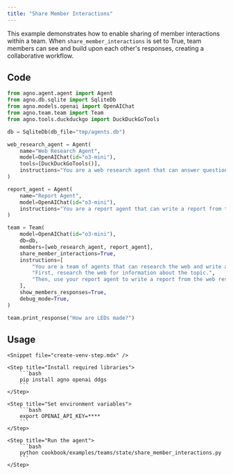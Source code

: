 ```yaml
---
title: "Share Member Interactions"
---
```


This example demonstrates how to enable sharing of member interactions within a team. When `share_member_interactions` is set to True, team members can see and build upon each other's responses, creating a collaborative workflow.

## Code

```python cookbook/examples/teams/state/share_member_interactions.py
from agno.agent.agent import Agent
from agno.db.sqlite import SqliteDb
from agno.models.openai import OpenAIChat
from agno.team.team import Team
from agno.tools.duckduckgo import DuckDuckGoTools

db = SqliteDb(db_file="tmp/agents.db")

web_research_agent = Agent(
    name="Web Research Agent",
    model=OpenAIChat(id="o3-mini"),
    tools=[DuckDuckGoTools()],
    instructions="You are a web research agent that can answer questions from the web.",
)

report_agent = Agent(
    name="Report Agent",
    model=OpenAIChat(id="o3-mini"),
    instructions="You are a report agent that can write a report from the web research.",
)

team = Team(
    model=OpenAIChat(id="o3-mini"),
    db=db,
    members=[web_research_agent, report_agent],
    share_member_interactions=True,
    instructions=[
        "You are a team of agents that can research the web and write a report.",
        "First, research the web for information about the topic.",
        "Then, use your report agent to write a report from the web research.",
    ],
    show_members_responses=True,
    debug_mode=True,
)

team.print_response("How are LEDs made?")
```

## Usage

<Steps>

    <Snippet file="create-venv-step.mdx" />

    <Step title="Install required libraries">
        ```bash
        pip install agno openai ddgs
        ```
    </Step>

    <Step title="Set environment variables">
        ```bash
        export OPENAI_API_KEY=****
        ```
    </Step>

    <Step title="Run the agent">
        ```bash
        python cookbook/examples/teams/state/share_member_interactions.py
        ```
    </Step>

</Steps>